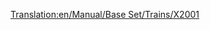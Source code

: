 [[Translation:en/Manual/Base Set/Trains/X2001]]
{{en/Manual/Base Set/Trains/Trains|Image=[[File:en/Manual/Base Set/Trains/X2001.png]]
|Name='X2001'
|Cost=£60,937 ($121.874)
|Speed=305 km/h (190 mph)
|Weight=95 t
|Power=9,000 hp (6.618 kW)
|Annual=£3,234 ($6.468)
|Designed=1999
|Lifespan=20
|Capacity=N/A
|Description=This locomotive is the first available monorail power car, and it's a good deal more powerful and faster than the best electric-rail loco, the [[en/Manual/Base Set/Trains/AsiaStar|"AsiaStar"]]. Combine two power cars in one train to reach top speed with a long train. 
|Real-life=Probably a play of the Swedish tilting train [https://www.wikipedia.org/wiki/SJ_2000 X2000] (technically known as X2; as X2000 is a brand name - describing the brand-concept.). http://www.lococarriage.org.uk/x2000.htm has the complete story of X2000 - the train for the year 2000!
}}
